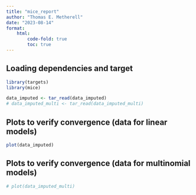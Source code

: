 ```yaml
---
title: "mice_report"
author: "Thomas E. Metherell"
date: "2023-08-14"
format:
    html:
        code-fold: true
        toc: true
---
```


## Loading dependencies and target

```r
library(targets)
library(mice)

data_imputed <- tar_read(data_imputed)
# data_imputed_multi <- tar_read(data_imputed_multi)
```

## Plots to verify convergence (data for linear models)

```r
plot(data_imputed)
```

## Plots to verify convergence (data for multinomial models)

```r
# plot(data_imputed_multi)
```